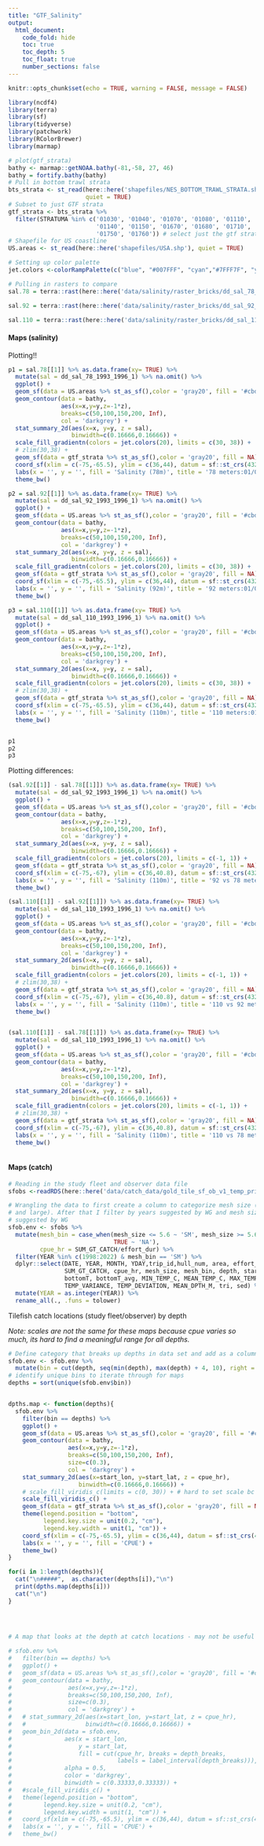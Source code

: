 ```yaml
---
title: "GTF_Salinity"
output:  
  html_document:
    code_fold: hide
    toc: true
    toc_depth: 5
    toc_float: true
    number_sections: false
---
```


```r
knitr::opts_chunk$set(echo = TRUE, warning = FALSE, message = FALSE)
```


```r
library(ncdf4)
library(terra)
library(sf)
library(tidyverse)
library(patchwork)
library(RColorBrewer)
library(marmap)

# plot(gtf_strata)
bathy <- marmap::getNOAA.bathy(-81,-58, 27, 46)
bathy = fortify.bathy(bathy)
# Pull in bottom trawl strata
bts_strata <- st_read(here::here('shapefiles/NES_BOTTOM_TRAWL_STRATA.shp'),
                      quiet = TRUE)
# Subset to just GTF strata
gtf_strata <- bts_strata %>% 
  filter(STRATUMA %in% c('01030', '01040', '01070', '01080', '01110', '01120', 
                         '01140', '01150', '01670', '01680', '01710', '01720', 
                         '01750', '01760')) # select just the gtf strata
# Shapefile for US coastline
US.areas <- st_read(here::here('shapefiles/USA.shp'), quiet = TRUE)

# Setting up color palette
jet.colors <-colorRampPalette(c("blue", "#007FFF", "cyan","#7FFF7F", "yellow", "#FF7F00", "red", "#7F0000"))

# Pulling in rasters to compare
sal.78 = terra::rast(here::here('data/salinity/raster_bricks/dd_sal_78_1993_1996.tif'))

sal.92 = terra::rast(here::here('data/salinity/raster_bricks/dd_sal_92_1993_1996.tif'))

sal.110 = terra::rast(here::here('data/salinity/raster_bricks/dd_sal_110_1993_1996.tif'))


```


#### Maps (salinity) 
Plotting!! 


```r
p1 = sal.78[[1]] %>% as.data.frame(xy= TRUE) %>% 
  mutate(sal = dd_sal_78_1993_1996_1) %>% na.omit() %>% 
  ggplot() + 
  geom_sf(data = US.areas %>% st_as_sf(),color = 'gray20', fill = '#cbdbcd') +
  geom_contour(data = bathy,
               aes(x=x,y=y,z=-1*z),
               breaks=c(50,100,150,200, Inf),
               col = 'darkgrey') +
  stat_summary_2d(aes(x=x, y=y, z = sal),
                  binwidth=c(0.16666,0.16666)) + 
  scale_fill_gradientn(colors = jet.colors(20), limits = c(30, 38)) +
  # zlim(30,38) + 
  geom_sf(data = gtf_strata %>% st_as_sf(),color = 'gray20', fill = NA) +
  coord_sf(xlim = c(-75,-65.5), ylim = c(36,44), datum = sf::st_crs(4326))  +
  labs(x = '', y = '', fill = 'Salinity (78m)', title = '78 meters:01/01/1993') +
  theme_bw()

p2 = sal.92[[1]] %>% as.data.frame(xy= TRUE) %>% 
  mutate(sal = dd_sal_92_1993_1996_1) %>% na.omit() %>% 
  ggplot() + 
  geom_sf(data = US.areas %>% st_as_sf(),color = 'gray20', fill = '#cbdbcd') +
  geom_contour(data = bathy,
               aes(x=x,y=y,z=-1*z),
               breaks=c(50,100,150,200, Inf),
               col = 'darkgrey') +
  stat_summary_2d(aes(x=x, y=y, z = sal),
                  binwidth=c(0.16666,0.16666)) + 
  scale_fill_gradientn(colors = jet.colors(20), limits = c(30, 38)) +
  geom_sf(data = gtf_strata %>% st_as_sf(),color = 'gray20', fill = NA) +
  coord_sf(xlim = c(-75,-65.5), ylim = c(36,44), datum = sf::st_crs(4326))  +
  labs(x = '', y = '', fill = 'Salinity (92m)', title = '92 meters:01/01/1993') +
  theme_bw()

p3 = sal.110[[1]] %>% as.data.frame(xy= TRUE) %>% 
  mutate(sal = dd_sal_110_1993_1996_1) %>% na.omit() %>% 
  ggplot() + 
  geom_sf(data = US.areas %>% st_as_sf(),color = 'gray20', fill = '#cbdbcd') +
  geom_contour(data = bathy,
               aes(x=x,y=y,z=-1*z),
               breaks=c(50,100,150,200, Inf),
               col = 'darkgrey') +
  stat_summary_2d(aes(x=x, y=y, z = sal),
                  binwidth=c(0.16666,0.16666)) + 
  scale_fill_gradientn(colors = jet.colors(20), limits = c(30, 38)) +
  # zlim(30,38) + 
  geom_sf(data = gtf_strata %>% st_as_sf(),color = 'gray20', fill = NA) +
  coord_sf(xlim = c(-75,-65.5), ylim = c(36,44), datum = sf::st_crs(4326))  +
  labs(x = '', y = '', fill = 'Salinity (110m)', title = '110 meters:01/01/1993') +
  theme_bw()


p1 
p2
p3
```


Plotting differences:

```r


(sal.92[[1]] - sal.78[[1]]) %>% as.data.frame(xy= TRUE) %>% 
  mutate(sal = dd_sal_92_1993_1996_1) %>% na.omit() %>% 
  ggplot() + 
  geom_sf(data = US.areas %>% st_as_sf(),color = 'gray20', fill = '#cbdbcd') +
  geom_contour(data = bathy,
               aes(x=x,y=y,z=-1*z),
               breaks=c(50,100,150,200, Inf),
               col = 'darkgrey') +
  stat_summary_2d(aes(x=x, y=y, z = sal),
                  binwidth=c(0.16666,0.16666)) + 
  scale_fill_gradientn(colors = jet.colors(20), limits = c(-1, 1)) +
  geom_sf(data = gtf_strata %>% st_as_sf(),color = 'gray20', fill = NA) +
  coord_sf(xlim = c(-75,-67), ylim = c(36,40.8), datum = sf::st_crs(4326))  +
  labs(x = '', y = '', fill = 'Salinity (110m)', title = '92 vs 78 meters:01/01/1993') +
  theme_bw()

(sal.110[[1]] - sal.92[[1]]) %>% as.data.frame(xy= TRUE) %>% 
  mutate(sal = dd_sal_110_1993_1996_1) %>% na.omit() %>% 
  ggplot() + 
  geom_sf(data = US.areas %>% st_as_sf(),color = 'gray20', fill = '#cbdbcd') +
  geom_contour(data = bathy,
               aes(x=x,y=y,z=-1*z),
               breaks=c(50,100,150,200, Inf),
               col = 'darkgrey') +
  stat_summary_2d(aes(x=x, y=y, z = sal),
                  binwidth=c(0.16666,0.16666)) + 
  scale_fill_gradientn(colors = jet.colors(20), limits = c(-1, 1)) +
  # zlim(30,38) + 
  geom_sf(data = gtf_strata %>% st_as_sf(),color = 'gray20', fill = NA) +
  coord_sf(xlim = c(-75,-67), ylim = c(36,40.8), datum = sf::st_crs(4326))  +
  labs(x = '', y = '', fill = 'Salinity (110m)', title = '110 vs 92 meters:01/01/1993') +
  theme_bw()


(sal.110[[1]] - sal.78[[1]]) %>% as.data.frame(xy= TRUE) %>% 
  mutate(sal = dd_sal_110_1993_1996_1) %>% na.omit() %>% 
  ggplot() + 
  geom_sf(data = US.areas %>% st_as_sf(),color = 'gray20', fill = '#cbdbcd') +
  geom_contour(data = bathy,
               aes(x=x,y=y,z=-1*z),
               breaks=c(50,100,150,200, Inf),
               col = 'darkgrey') +
  stat_summary_2d(aes(x=x, y=y, z = sal),
                  binwidth=c(0.16666,0.16666)) + 
  scale_fill_gradientn(colors = jet.colors(20), limits = c(-1, 1)) +
  # zlim(30,38) + 
  geom_sf(data = gtf_strata %>% st_as_sf(),color = 'gray20', fill = NA) +
  coord_sf(xlim = c(-75,-67), ylim = c(36,40.8), datum = sf::st_crs(4326))  +
  labs(x = '', y = '', fill = 'Salinity (110m)', title = '110 vs 78 meters:01/01/1993') +
  theme_bw()



```




#### Maps (catch) {.tabset}



```r
# Reading in the study fleet and observer data file 
sfobs <-readRDS(here::here('data/catch_data/gold_tile_sf_ob_v1_temp_price.rds'))

# Wrangling the data to first create a column to categorize mesh size (small 
# and large). After that I filter by years suggested by WG and mesh size 
# suggested by WG
sfob.env <- sfobs %>% 
  mutate(mesh_bin = case_when(mesh_size <= 5.6 ~ 'SM', mesh_size >= 5.6 ~ 'LG',
                              TRUE ~ 'NA'),
         cpue_hr = SUM_GT_CATCH/effort_dur) %>% 
  filter(YEAR %in% c(1998:2022) & mesh_bin == 'SM') %>%
  dplyr::select(DATE, YEAR, MONTH, YDAY,trip_id,hull_num, area, effort_dur, 
                SUM_GT_CATCH, cpue_hr, mesh_size, mesh_bin, depth, start_lat, start_lon,
                bottomT, bottomT_avg, MIN_TEMP_C, MEAN_TEMP_C, MAX_TEMP_C,
                TEMP_VARIANCE, TEMP_DEVIATION, MEAN_DPTH_M, tri, sed) %>% 
  mutate(YEAR = as.integer(YEAR)) %>% 
  rename_all(., .funs = tolower)

```



Tilefish catch locations (study fleet/observer) by depth

*Note: scales are not the same for these maps because cpue varies so much, its 
hard to find a meaningful range for all depths.* 

```r

# Define category that breaks up depths in data set and add as a column
sfob.env <- sfob.env %>% 
  mutate(bin = cut(depth, seq(min(depth), max(depth) + 4, 10), right = FALSE))
# identify unique bins to iterate through for maps  
depths = sort(unique(sfob.env$bin))    


dpths.map <- function(depths){
  sfob.env %>%
    filter(bin == depths) %>%
    ggplot() + 
    geom_sf(data = US.areas %>% st_as_sf(),color = 'gray20', fill = '#cbdbcd') +
    geom_contour(data = bathy,
                 aes(x=x,y=y,z=-1*z),
                 breaks=c(50,100,150,200, Inf),
                 size=c(0.3),
                 col = 'darkgrey') +
    stat_summary_2d(aes(x=start_lon, y=start_lat, z = cpue_hr),
                    binwidth=c(0.16666,0.16666)) +
    # scale_fill_viridis_c(limits = c(0, 30)) + # hard to set scale bc large cpue range
    scale_fill_viridis_c() +
    geom_sf(data = gtf_strata %>% st_as_sf(),color = 'gray20', fill = NA) +
    theme(legend.position = "bottom",
          legend.key.size = unit(0.2, "cm"),
          legend.key.width = unit(1, "cm")) +
    coord_sf(xlim = c(-75,-65.5), ylim = c(36,44), datum = sf::st_crs(4326))  +
    labs(x = '', y = '', fill = 'CPUE') +
    theme_bw() 
}

for(i in 1:length(depths)){
  cat("\n#####",  as.character(depths[i]),"\n")
  print(dpths.map(depths[i])) 
  cat("\n")   
}

  
  

```





```r

# A map that looks at the depth at catch locations - may not be useful

# sfob.env %>%
#   filter(bin == depths) %>%
#   ggplot() + 
#   geom_sf(data = US.areas %>% st_as_sf(),color = 'gray20', fill = '#cbdbcd') +
#   geom_contour(data = bathy,
#                aes(x=x,y=y,z=-1*z),
#                breaks=c(50,100,150,200, Inf),
#                size=c(0.3),
#                col = 'darkgrey') +
#   # stat_summary_2d(aes(x=start_lon, y=start_lat, z = cpue_hr),
#   #                 binwidth=c(0.16666,0.16666)) + 
#   geom_bin_2d(data = sfob.env,
#               aes(x = start_lon, 
#                   y = start_lat, 
#                   fill = cut(cpue_hr, breaks = depth_breaks,
#                              labels = label_interval(depth_breaks))), 
#               alpha = 0.5,
#               color = 'darkgrey',
#               binwidth = c(0.33333,0.33333)) +
#   #scale_fill_viridis_c() + 
#   theme(legend.position = "bottom",
#         legend.key.size = unit(0.2, "cm"),
#         legend.key.width = unit(1, "cm")) +
#   coord_sf(xlim = c(-75,-65.5), ylim = c(36,44), datum = sf::st_crs(4326))  +
#   labs(x = '', y = '', fill = 'CPUE') +
#   theme_bw() 

```

